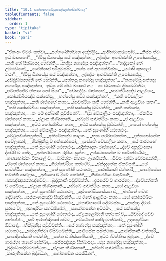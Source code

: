 ```yaml
---
title: "10.1 සත්තනගරේසුපඤ්ඤත්තසික්ඛාපද"
tableOfContents: false
sidebar:
  order: 1
type: "tipitaka"
basket: "vi"
book: "pari"
---
```



<DynamicBreadcrumb />

<Division number="335" book="pari">

<Paragraph number="1615" type="verses" book="pari">
_“ඒකංසං චීවරං කත්වා,_  
_පග්ගණ්හිත්වාන අඤ්ජලිං;_  
_ආසීසමානරූපෝව,_  
_කිස්ස ත්වං ඉධ මාගතෝ”._  

</Paragraph>

<Paragraph number="1616" type="verses" book="pari">
_“ද්වීසු විනයේසු යේ පඤ්ඤත්තා,_  
උද්දේසං ආගච්ඡන්ති උපෝසථේසු;_  
_කති තේ සික්ඛාපදා හෝන්ති,_  
_කතිසු නගරේසු පඤ්ඤත්තා”._  

</Paragraph>

<Paragraph number="1617" type="verses" book="pari">
_“භද්දකෝ තේ උම්මඞ්ගෝ,_  
_යෝනිසෝ පරිපුච්ඡසි;_  
_තග්ඝ තේ අහමක්ඛිස්සං,_  
_යථාසි කුසලෝ තථා”._  

</Paragraph>

<Paragraph number="1618" type="verses" book="pari">
_“ද්වීසු විනයේසු යේ පඤ්ඤත්තා,_  
උද්දේසං ආගච්ඡන්ති උපෝසථේසු;_  
_අඩ්ඪුඩ්ඪසතානි තේ හෝන්ති,_  
_සත්තසු නගරේසු පඤ්ඤත්තා”._  

</Paragraph>

<Paragraph number="1619" type="verses" book="pari">
_“කතමේසු සත්තසු නගරේසු පඤ්ඤත්තා,_  
ඉඞ්ඝ මේ ත්වං බ්‍යාකර නං;_  
_තං වචනපථං නිසාමයිත්වා,_  
_පටිපජ්ජේම හිතාය නෝ සියා”._  

</Paragraph>

<Paragraph number="1620" type="verses" book="pari">
_“වේසාලියං රාජගහේ,_  
_සාවත්ථියඤ්ච ආළවියං;_  
_කෝසම්බියඤ්ච සක්කේසු,_  
_භග්ගේසු චේව පඤ්ඤත්තා”._  

</Paragraph>

<Paragraph number="1621" type="verses" book="pari">
_“කති වේසාලියං පඤ්ඤත්තා,_  
_කති රාජගහේ කතා;_  
_සාවත්ථියං කති හෝන්ති,_  
_කති ආළවියං කතා”._  

</Paragraph>

<Paragraph number="1622" type="verses" book="pari">
_“කති කෝසම්බියං පඤ්ඤත්තා,_  
_කති සක්කේසු වුච්චන්ති;_  
_කති භග්ගේසු පඤ්ඤත්තා,_  
_තං මේ අක්ඛාහි පුච්ඡිතෝ”._  

</Paragraph>

<Paragraph number="1623" type="verses" book="pari">
_“දස වේසාලියං පඤ්ඤත්තා,_  
_ඒකවීස රාජගහේ කතා;_  
_ඡඌන තීණිසතානි,_  
_සබ්බේ සාවත්ථියං කතා._  

</Paragraph>

<Paragraph number="1624" type="verses" book="pari">
_ඡ ආළවියං පඤ්ඤත්තා,_  
_අට්ඨ කෝසම්බියං කතා;_  
_අට්ඨ සක්කේසු වුච්චන්ති,_  
_තයෝ භග්ගේසු පඤ්ඤත්තා._  

</Paragraph>

<Paragraph number="1625" type="verses" book="pari">
_යේ වේසාලියං පඤ්ඤත්තා,_  
_තේ සුණෝහි යථාතථං;_  
_මේථුනවිග්ගහුත්තරි,_  
_අතිරේකඤ්ච කාළකං._  

</Paragraph>

<Paragraph number="1626" type="verses" book="pari">
_භූතං පරම්පරභත්තං,_  
_දන්තපෝනේන අචේලකෝ;_  
_භික්ඛුනීසු ච අක්කෝසෝ,_  
_දසේතේ වේසාලියං කතා._  

</Paragraph>

<Paragraph number="1627" type="verses" book="pari">
_යේ රාජගහේ පඤ්ඤත්තා,_  
_තේ සුණෝහි යථාතථං;_  
_අදින්නාදානං රාජගහේ,_  
_ද්වේ අනුද්ධංසනා ද්වේපි ච භේදා._  

</Paragraph>

<Paragraph number="1628" type="verses" book="pari">
_අන්තරවාසකං රූපියං සුත්තං,_  
උජ්ඣාපනේන ච පාචිතපිණ්ඩං;_  
_ගණභෝජනං විකාලේ ච,_  
_චාරිත්තං නහානං ඌනවීසති._  

</Paragraph>

<Paragraph number="1629" type="verses" book="pari">
_චීවරං දත්වා වෝසාසන්ති,_  
_ඒතේ රාජගහේ කතා;_  
_ගිරග්ගචරියා තත්ථේව,_  
_ඡන්දදානේන ඒකවීසති._  

</Paragraph>

<Paragraph number="1630" type="verses" book="pari">
_යේ සාවත්ථියං පඤ්ඤත්තා,_  
_තේ සුණෝහි යථාතථං;_  
_පාරාජිකානි චත්තාරි,_  
_සංඝාදිසේසා භවන්ති සෝළස._  

</Paragraph>

<Paragraph number="1631" type="verses" book="pari">
_අනියතා ච ද්වේ හෝන්ති,_  
_නිස්සග්ගියා චතුවීසති;_  
_ඡපඤ්ඤාසසතඤ්චේව,_  
_ඛුද්දකානි පවුච්චන්ති._  

</Paragraph>

<Paragraph number="1632" type="verses" book="pari">
_දසයේව ච ගාරය්හා,_  
_ද්වේසත්තති ච සේඛියා;_  
_ඡඌන තීණිසතානි,_  
_සබ්බේ සාවත්ථියං කතා._  

</Paragraph>

<Paragraph number="1633" type="verses" book="pari">
_යේ ආළවියං පඤ්ඤත්තා,_  
_තේ සුණෝහි යථාතථං;_  
_කුටිකෝසියසේය්‍යා ච,_  
_ඛණනේ ගච්ඡ දේවතේ;_  
_සප්පාණකඤ්ච සිඤ්චන්ති,_  
_ඡ ඒතේ ආළවියං කතා._  

</Paragraph>

<Paragraph number="1634" type="verses" book="pari">
_යේ කෝසම්බියං පඤ්ඤත්තා,_  
_තේ සුණෝහි යථාතථං;_  
_මහාවිහාරෝ දෝවචස්සං,_  
_අඤ්ඤං ද්වාරං සුරාය ච;_  
_අනාදරියං සහධම්මෝ,_  
_පයෝපානේන අට්ඨමං._  

</Paragraph>

<Paragraph number="1635" type="verses" book="pari">
_යේ සක්කේසු පඤ්ඤත්තා,_  
_තේ සුණෝහි යථාතථං;_  
_ඒළකලෝමානි පත්තෝ ච,_  
_ඕවාදෝ චේව භේසජ්ජං._  

</Paragraph>

<Paragraph number="1636" type="verses" book="pari">
_සූචි ආරඤ්ඤිකෝ චේව,_  
_අට්ඨේතේ කාපිලවත්ථවේ;_  
උදකසුද්ධියා ඕවාදෝ,_  
_භික්ඛුනීසු පවුච්චන්ති._  

</Paragraph>

<Paragraph number="1637" type="verses" book="pari">
_යේ භග්ගේසු පඤ්ඤත්තා,_  
_තේ සුණෝහි යථාතථං;_  
_සමාදහිත්වා විසිබ්බේන්ති,_  
_සාමිසේන සසිත්ථකං._  

</Paragraph>

<Paragraph number="1638" type="verses" book="pari">
_පාරාජිකානි චත්තාරි,_  
_සංඝාදිසේසානි භවන්ති;_  
_සත්ත ච නිස්සග්ගියානි,_  
_අට්ඨ ද්වත්තිංස ඛුද්දකා._  

</Paragraph>

<Paragraph number="1639" type="verses" book="pari">
_ද්වේ ගාරය්හා තයෝ සේක්ඛා,_  
_ඡප්පඤ්ඤාස සික්ඛාපදා;_  
_ඡසු නගරේසු පඤ්ඤත්තා,_  
_බුද්ධේනාදිච්චබන්ධුනා._  

</Paragraph>

<Paragraph number="1640" type="verses" book="pari">
_ඡඌන තීණිසතානි,_  
_සබ්බේ සාවත්ථියං කතා;_  
_කාරුණිකේන බුද්ධේන,_  
_ගෝතමේන යසස්සිනා”._
</Paragraph>
</Division>